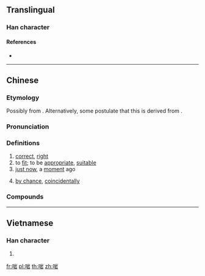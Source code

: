 {{character info/new}}
==Translingual==

===Han character===
{{Han char|rn=30|rad=口|as=08|sn=11|four=|canj=RUMR|ids=⿰口岩}}

====References====
* {{Han ref|kx=0196.261|hdz=10641.081|uh=5571|ud=21873}}

----

==Chinese==
{{zh-forms}}

===Etymology===
Possibly from {{der|zh|za|ngamq||just, only}}. Alternatively, some postulate that this is derived from {{zh-l|*諳|tr=am1|to know; familiar with}}. {{attention|zh|za:ngamj seems like another possibility}}

===Pronunciation===
{{zh-pron
|m=yán
|c=ngaam1,aam1
|cat=c:a,c:v,c:adv
}}

===Definitions===
{{zh-hanzi}} {{tcx|lang=zh|Cantonese}}

# [[correct]], [[right]]
# to [[fit]]; to be [[appropriate]], [[suitable]]
# [[just now]], a [[moment]] ago
#: {{zh-x|啱啱|just now; just|C}}
# [[by chance]], [[coincidentally]]

===Compounds===
{{zh-der|剛啱|咁啱|咁啱嘅|咁啱得咁巧|唔啱|唔啱嗲|唔啱嘴形|唔啱講到啱|啱feel|啱key|啱使|啱傾|啱先|啱去|啱口味|啱啱|啱啱好|啱啱線|啱啱落地|啱嗲|啱嘴型|啱嘴形|啱好|啱心水|啱晒|啱晒你|啱牙|啱睇|啱聽|啱身|啱食|啱飲|夾啱|湊啱|湊啱條數|真啱|睇啱|碰啱|計啱條數|遇啱}}

----
==Vietnamese==

===Han character===
{{vi-hantu|[[nhàm]]|rs=口08}}

# {{defn|lang=vi|sort=口08}}

[[fr:啱]]
[[pl:啱]]
[[th:啱]]
[[zh:啱]]